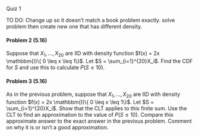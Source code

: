 
Quiz 1 




TO DO:
Change up so it doesn't match a book problem exactly. solve problem then create new one that has different density. 

#### Problem 2 (5.16)

Suppose that $X_1, \dots, X_{20}$ are IID with density function $f(x) = 2x \mathbbm{I}\{ 0 \leq x \leq 1\}$. Let $S = \sum_{i=1}^{20}X_i$. Find the CDF for $S$ and use this to calculate $P(S \leq 10)$. 




\pagebreak

#### Problem 3 (5.16)

As in the previous problem, suppose that $X_1, \dots, X_{20}$ are IID with density function $f(x) = 2x \mathbbm{I}\{ 0 \leq x \leq 1\}$. Let $S = \sum_{i=1}^{20}X_i$. Show that the CLT applies to this finite sum. Use the CLT to find an approximation to the value of $P(S \leq 10)$. Compare this approximate answer to the exact answer in the previous problem. Comment on why it is or isn't a good approximation. 



